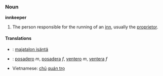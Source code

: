 ===Noun===
'''innkeeper'''

#The person responsible for the running of an [[inn]], usually the [[proprietor]].

====Translations====
*{{msg:fi}}: [[majatalon isäntä]]
*{{msg:es}}: [[posadero]] ''m'', [[posadera]] ''f'', [[ventero]] ''m'', [[ventera]] ''f''
*Vietnamese: [[chủ]] [[quán trọ]]